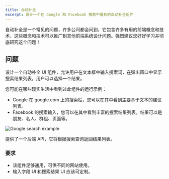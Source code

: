 ```yaml
---
title: 自动补全
excerpt: 设计一个在 Google 和 Facebook 搜索中看到的自动补全组件
---
```


自动补全是一个常见的问题，许多公司都会问到，它包含许多有用的前端概念和技术，这些概念和技术可以推广到其他前端系统设计问题。强烈建议您好好学习并彻底研究这个问题！

## 问题

设计一个自动补全 UI 组件，允许用户在文本框中输入搜索词，在弹出窗口中显示搜索结果列表，用户可以选择一个结果。

您可能在哪些现实生活中看到过此组件的运行示例：

* Google 在 google.com 上的搜索栏，您可以在其中看到主要基于文本的建议列表。
* Facebook 的搜索输入，您可以在其中看到丰富的搜索结果列表。结果可以是朋友、名人、群组、页面等。

![Google search example](/img/questions/autocomplete/google-search-autocomplete.png)

提供了一个后端 API，它将根据搜索查询返回结果列表。

### 要求

* 该组件足够通用，可供不同的网站使用。
* 输入字段 UI 和搜索结果 UI 应该可定制。
